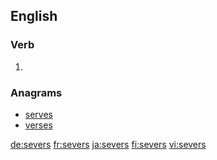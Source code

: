
==English==

===Verb===
{{head|en|verb form}}

# {{en-third-person singular of|sever}}

===Anagrams===
* [[serves#English|serves]]
* [[verses#English|verses]]

[[de:severs]]
[[fr:severs]]
[[ja:severs]]
[[fi:severs]]
[[vi:severs]]